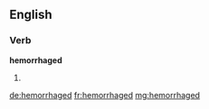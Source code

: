 ==English==

===Verb===
'''hemorrhaged'''

# {{past of|hemorrhage}}

[[de:hemorrhaged]]
[[fr:hemorrhaged]]
[[mg:hemorrhaged]]